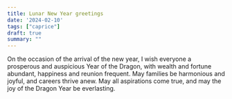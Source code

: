 ```yaml
---
title: Lunar New Year greetings
date: '2024-02-10'
tags: ["caprice"]
draft: true
summary: ""
---
```


On the occasion of the arrival of the new year, I wish everyone a prosperous and auspicious Year of the Dragon, with wealth and fortune abundant, happiness and reunion frequent. May families be harmonious and joyful, and careers thrive anew. May all aspirations come true, and may the joy of the Dragon Year be everlasting.



